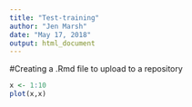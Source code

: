 ```yaml
---
title: "Test-training"
author: "Jen Marsh"
date: "May 17, 2018"
output: html_document
---
```


#Creating a .Rmd file to upload to a repository

```r
x <- 1:10
plot(x,x)
```

